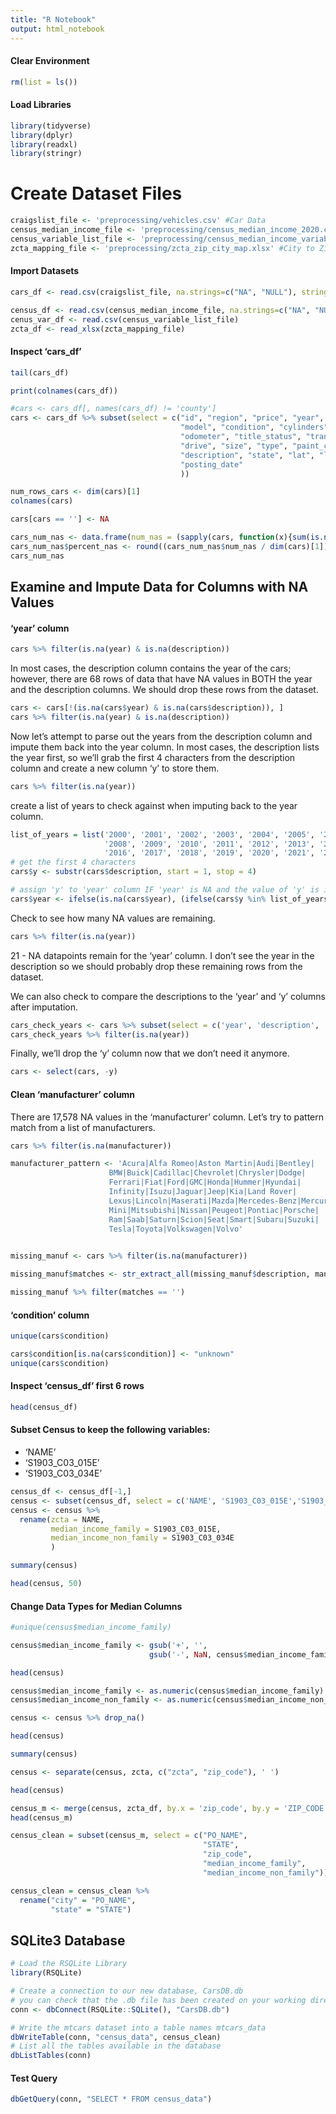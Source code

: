 ```yaml
---
title: "R Notebook"
output: html_notebook
---
```

#### Clear Environment
```r
rm(list = ls())
```

#### Load Libraries
```r
library(tidyverse)
library(dplyr)
library(readxl)
library(stringr)
```
# Create Dataset Files
```r
craigslist_file <- 'preprocessing/vehicles.csv' #Car Data
census_median_income_file <- 'preprocessing/census_median_income_2020.csv' #Census Data
census_variable_list_file <- 'preprocessing/census_median_income_variable_list.csv' #Explanation of Census Variables
zcta_mapping_file <- 'preprocessing/zcta_zip_city_map.xlsx' #City to Zipcode Mapping file
```


#### Import Datasets
```r
cars_df <- read.csv(craigslist_file, na.strings=c("NA", "NULL"), stringsAsFactors = FALSE)
```

```r
census_df <- read.csv(census_median_income_file, na.strings=c("NA", "NULL"))
cenus_var_df <- read.csv(census_variable_list_file)
zcta_df <- read_xlsx(zcta_mapping_file)
```

#### Inspect 'cars_df'
```r
tail(cars_df)
```
```r
print(colnames(cars_df))
```

```r
#cars <- cars_df[, names(cars_df) != 'county'] 
cars <- cars_df %>% subset(select = c("id", "region", "price", "year", "manufacturer",
                                      "model", "condition", "cylinders", "fuel",
                                      "odometer", "title_status", "transmission",
                                      "drive", "size", "type", "paint_color",
                                      "description", "state", "lat", "long",
                                      "posting_date"
                                      ))
```

```r
num_rows_cars <- dim(cars)[1]
colnames(cars)
```

```r
cars[cars == ''] <- NA

cars_num_nas <- data.frame(num_nas = (sapply(cars, function(x){sum(is.na(x))})))
cars_num_nas$percent_nas <- round((cars_num_nas$num_nas / dim(cars)[1]) * 100, 2)
cars_num_nas
```
## Examine and Impute Data for Columns with NA Values

#### 'year' column
```r
cars %>% filter(is.na(year) & is.na(description))
```
In most cases, the description column contains the year of the cars; however, there are 68 rows of data that have NA values in BOTH the year and the description columns. We should drop these rows from the dataset.

```r
cars <- cars[!(is.na(cars$year) & is.na(cars$description)), ]
cars %>% filter(is.na(year) & is.na(description))
```
Now let's attempt to parse out the years from the description column and impute them back into the year column. In most cases, the description lists the year first, so we'll grab the first 4 characters from the description column and create a new column 'y' to store them.
```r
cars %>% filter(is.na(year))
```
create a list of years to check against when imputing back to the year column.
```r

list_of_years = list('2000', '2001', '2002', '2003', '2004', '2005', '2006', '2007', 
                     '2008', '2009', '2010', '2011', '2012', '2013', '2014', '2015', 
                     '2016', '2017', '2018', '2019', '2020', '2021', '2022')
# get the first 4 characters
cars$y <- substr(cars$description, start = 1, stop = 4)

# assign 'y' to 'year' column IF 'year' is NA and the value of 'y' is in "list_of_years"
cars$year <- ifelse(is.na(cars$year), (ifelse(cars$y %in% list_of_years, cars$y, cars$year)), cars$year)
```

Check to see how many NA values are remaining.
```r
cars %>% filter(is.na(year))
```
21 - NA datapoints remain for the 'year' column. I don't see the year in the description so we should probably drop these remaining rows from the dataset.

We can also check to compare the descriptions to the 'year' and 'y' columns after imputation.
```r
cars_check_years <- cars %>% subset(select = c('year', 'description', 'y'))
cars_check_years %>% filter(is.na(year))
```
Finally, we'll drop the 'y' column now that we don't need it anymore.
```r
cars <- select(cars, -y)
```

#### Clean 'manufacturer' column
There are 17,578 NA values in the 'manufacturer' column. Let's try to pattern match from a list of manufacturers.
```r
cars %>% filter(is.na(manufacturer))
```
```r
manufacturer_pattern <- 'Acura|Alfa Romeo|Aston Martin|Audi|Bentley|
                      BMW|Buick|Cadillac|Chevrolet|Chrysler|Dodge|
                      Ferrari|Fiat|Ford|GMC|Honda|Hummer|Hyundai|
                      Infinity|Isuzu|Jaguar|Jeep|Kia|Land Rover|
                      Lexus|Lincoln|Maserati|Mazda|Mercedes-Benz|Mercury|
                      Mini|Mitsubishi|Nissan|Peugeot|Pontiac|Porsche| 
                      Ram|Saab|Saturn|Scion|Seat|Smart|Subaru|Suzuki|
                      Tesla|Toyota|Volkswagen|Volvo'
                       
```

```r
missing_manuf <- cars %>% filter(is.na(manufacturer))
```

```r
missing_manuf$matches <- str_extract_all(missing_manuf$description, manufacturer_pattern, simplify = TRUE)[,1]
```
```r
missing_manuf %>% filter(matches == '')
```



#### 'condition' column
```r
unique(cars$condition)
```
```r
cars$condition[is.na(cars$condition)] <- "unknown"
unique(cars$condition)
```










#### Inspect 'census_df' first 6 rows
```r
head(census_df)
```

#### Subset Census to keep the following variables:
- 'NAME'
- 'S1903_C03_015E' 
- 'S1903_C03_034E'
```r
census_df <- census_df[-1,]
census <- subset(census_df, select = c('NAME', 'S1903_C03_015E','S1903_C03_034E'))
census <- census %>%
  rename(zcta = NAME,
         median_income_family = S1903_C03_015E,
         median_income_non_family = S1903_C03_034E
         )

summary(census)
```
```r
head(census, 50)
```
#### Change Data Types for Median Columns
```r
#unique(census$median_income_family)
```
```r
census$median_income_family <- gsub('+', '', 
                               gsub('-', NaN, census$median_income_family))
```

```r
head(census)
```

```r
census$median_income_family <- as.numeric(census$median_income_family)
census$median_income_non_family <- as.numeric(census$median_income_non_family)

census <- census %>% drop_na()

head(census)
```
```r
summary(census)
```


```r
census <- separate(census, zcta, c("zcta", "zip_code"), ' ')
```

```r
head(census)
```
```r
census_m <- merge(census, zcta_df, by.x = 'zip_code', by.y = 'ZIP_CODE')
head(census_m)
```
```r
census_clean = subset(census_m, select = c("PO_NAME",
                                           "STATE",
                                           "zip_code",
                                           "median_income_family",
                                           "median_income_non_family"))

census_clean = census_clean %>%
  rename("city" = "PO_NAME",
         "state" = "STATE")
```

## SQLite3 Database
```r
# Load the RSQLite Library
library(RSQLite)

# Create a connection to our new database, CarsDB.db
# you can check that the .db file has been created on your working directory
conn <- dbConnect(RSQLite::SQLite(), "CarsDB.db")
```

```r
# Write the mtcars dataset into a table names mtcars_data
dbWriteTable(conn, "census_data", census_clean)
# List all the tables available in the database
dbListTables(conn)
```

#### Test Query
```r
dbGetQuery(conn, "SELECT * FROM census_data")
```

